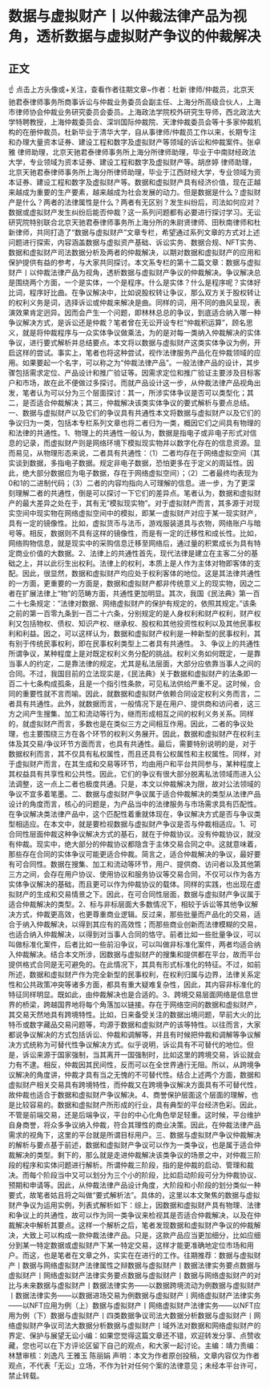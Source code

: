 # 数据与虚拟财产丨以仲裁法律产品为视角，透析数据与虚拟财产争议的仲裁解决
## 正文
☝ 点击上方头像或+关注，查看作者往期文章~作者：杜新 律师/仲裁员，北京天驰君泰律师事务所商事诉讼与仲裁业务委员会副主任、上海分所高级合伙人，上海市律师协会仲裁业务研究委员会委员。上海政法学院校外研究生导师，西北政法大学特聘教授，上海仲裁委员会、深圳国际仲裁院、天津仲裁委员会等十多家仲裁机构的在册仲裁员。杜新毕业于清华大学，自从事律师/仲裁员工作以来，长期专注和办理大量资本证券、建设工程和数字及虚拟财产等领域的诉讼和仲裁案件。张卓雅 律师助理，北京天驰君泰律师事务所上海分所律师助理，毕业于中南财经政法大学，专业领域为资本证券、建设工程和数字及虚拟财产等。胡彦婷 律师助理，北京天驰君泰律师事务所上海分所律师助理，毕业于江西财经大学，专业领域为资本证券、建设工程和数字及虚拟财产等。数据和虚拟财产具有经济价值，现在正越来越成为重要的生产要素，越来越成为社会发展的动力。但是数据是什么？虚拟财产是什么？两者的法律属性是什么？两者有无区别？发生纠纷后，司法如何应对？数据或虚拟财产发生纠纷后能否仲裁？这一系列问题都有必要进行探讨学习。无讼研究院特别联合北京天驰君泰律师事务所上海分所的朱尉贤律师、田秋南律师和杜新律师，共同打造了“数据与虚拟财产”文章专栏，希望通过系列文章的方式对上述问题进行探索，内容涵盖数据与虚拟资产基础、诉讼实务、数据合规、NFT实务、数据和虚拟财产司法数据分析及两者的仲裁解决，以期对数据和虚拟财产的应用和保护提供有益的参考，与大家共同探讨。本文系专栏的第十二篇文章：数据与虚拟财产丨以仲裁法律产品为视角，透析数据与虚拟财产争议的仲裁解决。争议解决总是围绕两个方面，一个是实体，一个是程序。什么是实体？什么是程序呢？实体好比词，程序好比曲。在争议解决中，比如说股权转让争议，那么双方关于股权转让的权利义务是词，选择诉讼或仲裁来解决是曲。同样的词，用不同的曲风呈现，表演效果肯定迥异。因而会产生一个问题，即林林总总的争议，到底适合纳入哪一种争议解决方式，是诉讼还是仲裁？笔者曾在无讼开设专栏“仲裁积运算”，顾名思义，就是将仲裁程序与一众实体争议做乘法，为的是对每一类纳入仲裁解决的实体争议，进行要式解析并总结要点。本文将以数据与虚拟财产这类实体争议为例，开启这样的尝试。事实上，笔者也将这种尝试，视作法律服务产品化在仲裁领域的应用。如果要起一个名字，可以称之为“仲裁法律产品”。一般法律产品的设计，其步骤包括需求定位、产品设计和推广验证等。因需求定位和推广验证主要涉及目标客户和市场，故在此不便做过多探讨。而就产品设计这一步，从仲裁法律产品视角出发，笔者认为可以分为三个层面探讨：其一，所涉实体争议是否可以类型化；其二，是否适合仲裁解决；其三，仲裁解决该类实体争议的要式解析与要点总结。一、数据与虚拟财产以及它们的争议具有共通性本文将数据与虚拟财产以及它们的争议归为一类，包括本专栏系列文章也将二者归为一类，概因它们之间具有物理的和法律的共通性。1、物理上的共通性一般认为，数据是指电子或非电子形式对信息的记录，而虚拟财产则是网络环境下模拟现实物并以数字化存在的信息资源。显而易见，从物理形态来说，二者具有共通性：（1）二者均存在于网络虚拟空间（其实谈到数据，多指电子数据。规定非电子数据，恐怕更多在于定义的周延性。因此，绝大部分数据应为电子数据，存在于网络虚拟空间）；（2）二者最终均表现为0和1的二进制代码；（3）二者的内容均指向人可理解的信息。进一步，为了更深刻理解二者的共通性，倒是可以探讨一下它们的差异点。笔者认为，数据和虚拟财产的最大差异之处在于，其有无“模拟现实物”。对于虚拟财产而言，其多源于对现实空间中现实物在网络虚拟空间中的模拟，即某一虚拟财产对应于某一现实财产，具有一定的镜像性。比如，虚拟货币与法币，游戏服装道具与衣物，网络账户与暗号等。相反，数据则不具有这样的镜像性，而是有一定的迁移性和成长性。比如，网络购物信息，就是现实中的采购信息迁移至网络后，通过量的积累成长为具有特定商业价值的大数据。2、法律上的共通性首先，现代法律是建立在主客二分的基础之上，并以此衍生出权利。法律上的权利，本质上是人作为主体对物即客体的支配。因此，很显然，数据和虚拟财产均应处于权利客体的地位。这是其法律共通性的一方面，更重要的一方面是，数据和虚拟财产都非传统意义上的现实物，因之二者在扩展法律上“物”的范畴方面，共通性更加明显。其次，我国《民法典》第一百二十七条规定：“法律对数据、网络虚拟财产的保护有规定的，依照其规定。”该条之前的第一百零九条到一百二十六条，分别规定的是人身权利和财产权利，财产权利又包括物权、债权、知识产权、继承权、股权和其他投资性权利以及其他民事权利和利益。因之，可以这样认为，数据和虚拟财产权利是一种新型的民事权利，其有别于传统民事权利，即在民事权利类型上二者具有共通性。 3、争议上的共通性所谓争议，某种程度上是对既定权利义务分配的挑战。权利义务如何既定，一是靠当事人的约定，二是靠法律的规定。尤其是私法层面，大部分应依靠当事人之间的合同。不过，我国目前的立法现实是，《民法典》关于数据和虚拟财产的法条即一百二十七条构成孤条，且是一个指引性条款，可见私法供给严重不足。这时候，合同的重要性就不言而喻。因此，就数据和虚拟财产依赖合同设定权利义务而言，二者具有共通性。此外，就数据而言，一般情况下是在用户、提供商和访问者，这三方之间产生搜集、加工和流动等行为，继而形成相互之间的权利义务关系。同样的，就虚拟财产而言，多数也是在类似三方之间相互作用。因此，二者的争议处理，也主要围绕三方在各个环节的权利义务展开。因此，数据和虚拟财产在权利主体及其交易/争议环节方面而言，也具有共通性。最后，需要特别说明的是，对于数据权利而言，其不仅具有私权属性，而且还具有公权属性和主权属性。同样，对于虚拟财产而言，在其生成和交易等环节，均由用户和平台共同参与，某种程度上其权益具有共享性和公共性。因此，它们的争议有很大部分脱离私法领域而进入公法调整，这一点上二者也极度共通。只是，本文以仲裁解决为限，故对公法领域的争议不宜多着笔墨。二、数据与虚拟财产争议属于适合仲裁解决的类型从法律产品设计的角度而言，核心的问题是，为产品当中的法律服务与市场需求具有匹配性。在争议解决类法律产品中，这个匹配性着重就体现在，争议解决方式是否与争议类型相适应。在本文中，就是要检视数据与虚拟财产争议是否与仲裁相适应。1、可合同性层面仲裁这种争议解决方式的基石，就在于仲裁协议。没有仲裁协议，就没有仲裁。现实中，绝大部分的仲裁协议都隐含于主体交易合同之中。这就意味着，那些存在合同的实体争议可能更适合仲裁。简言之，适合仲裁解决的争议，最好要有可合同性。数据在搜集、加工和流动等环节，用户、提供商、访问者以及其他第三方之间，会存在用户协议、使用协议和服务协议等交易合同，不仅可以作为各方实体争议解决的基础，而且更可以作为仲裁协议的载体。同样的实践，也出现在虚拟财产的生成和交易情景之下。因此，在可合同性层面，数据与虚拟财产争议属于适合仲裁解决的类型。2、标与非标层面大多数情况下，相较于诉讼等其他争议解决方式，仲裁更高效，也更尊重商业逻辑。反过来，那些批量而产品化的交易，适合于纳入仲裁解决，以得到其应有的高效性；而那些商业创新而法律模糊的交易，也适合纳入仲裁解决，以得到对当事人合同的恪守。前者比如一些批量争议，可以叫做标准化案件，后者比如一些前沿争议，可以叫做非标准化案件，两者均适合纳入仲裁解决。结合本文所涉，因数据与虚拟财产的搜集和提供都在平台，故而平台提供格式合同是无可避免的。在此情况下，其具有形式标准化的特征。不过，如前所述，数据和虚拟财产作为完全新型的民事权利，在权利归属与边界，法律关系定性和公共政策冲突等诸多方面，都具有重大疑难复杂性，因此，其内容非标准化的特征同样明显。既如此，由仲裁解决也是合适的。3、跨境交易层面网络是信息世界的桥梁，跨越国界地将每个角落加以链接。存在于网络空间的数据和虚拟财产，其交易天然地具有跨境特性。比如，日来备受关注的数据出境问题，早前大火的比特币或数字藏品交易问题等，均源于数据和虚拟财产的该等特性。以往而言，大家都说争议解决的方式包括诉讼、仲裁和调解等，并且有时候把仲裁和调解等争议解决方式统称为可替代性争议解决方式。似乎说明，诉讼具有不可替代的地位。但是，诉讼来源于国家强制，当其离开一国强制时，比如这里的跨境交易，诉讼就会力有不逮。相反，仲裁因其民间性，反而可以在全世界通行无阻。所以，从跨境争议解决的角度讲，仲裁才具有当之无愧的不可替代性。结合上述两个方面，数据和虚拟财产相关交易具有跨境特性，而仲裁又在跨境争议解决方面具有不可替代性，故仲裁也适合于数据和虚拟财产争议解决。4、商誉保护层面这个层面的理解，也是比较容易的。数据和虚拟财产所形成的行业，具有典型的平台经济色彩。因此，不管是前端交易，还是后端争议，平台的中心化角色举足轻重。这时候，平台维护自身商誉，将众多争议纳入仲裁，符合其理性的商业决策。因此，在仲裁法律产品需求的视角下，这里的平台就是所谓目标用户。三、数据与虚拟财产争议仲裁解决的解析与要点基于前述，数据和虚拟财产争议可以作为一类争议，也是属于适合仲裁解决的类型。剩下的，那么就是走进仲裁解决该类争议的场景之中，对仲裁三阶段的程序和实体问题进行解析。所谓仲裁三阶段，指的是仲裁的启动、管理和裁决。而每个阶段当中又可以划分为三个小的阶段，比如启动阶段可分为仲裁协议、预期和申请等。因此，从仲裁法律产品设计角度，大阶段和小阶段的划分类似一种要式，故笔者姑且将之叫做“要式解析法”。具体的，这里以本文聚焦的数据与虚拟财产争议为运用实例，列表式解析如下：综上，因数据和虚拟财产具有物理、法律和争议上的共通性，故可以作为同一类争议来检视其是否适合仲裁解决，以及在仲裁解决中解析其要点。这样一个解析之后，笔者发现数据和虚拟财产争议的仲裁解决，大致上可以构成一款仲裁法律产品。只是，这款产品应当更加细分，比如应细分到某一特定数据或虚拟财产下某一特定交易，这样才能更准确地定位市场和用户。而这，也是笔者在文章之外，实实在在进行的工作。往期推荐：数据与虚拟财产丨数据与网络虚拟财产法律属性之辩数据与虚拟财产丨数据法律实务要点数据与虚拟财产丨网络虚拟财产法律实务要点数据与虚拟财产丨数据与网络虚拟财产的对比与未来数据与虚拟财产丨数据法律实务——以数据跨境流动为例数据与虚拟财产丨数据法律实务——以数据进场交易为例数据与虚拟财产丨网络虚拟财产法律实务——以NFT应用为例（上）数据与虚拟财产丨网络虚拟财产法律实务——以NFT应用为例（下）数据与虚拟财产丨四类数据争议司法大数据分析数据与虚拟财产丨网络虚拟财产争议司法大数据分析数据与虚拟财产丨域外法对数据和网络虚拟财产的界定、保护与展望无讼小编：如果您觉得这篇文章还不错，欢迎转发分享、点赞收藏，您也可以在下方评论区留下自己的观点，和大家一起讨论。主编：靖力责编：林慧审核：刘逸凡 王雅玉 陈丽娟 声明：本文为作者原创投稿，文章内容仅为作者观点，不代表「无讼」立场，不作为针对任何个案的法律意见；未经本平台许可，禁止转载。